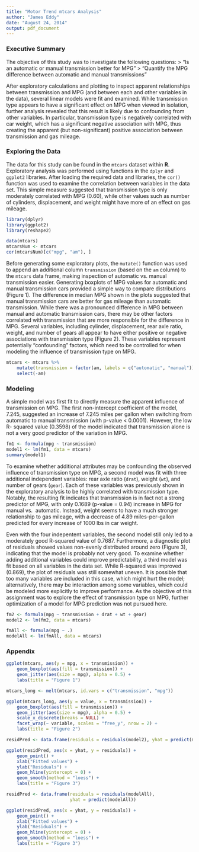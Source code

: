 ```yaml
---
title: "Motor Trend mtcars Analysis"
author: "James Eddy"
date: "August 24, 2014"
output: pdf_document
---
```


### Executive Summary

The objective of this study was to investigate the following questions:
> “Is an automatic or manual transmission better for MPG”
> "Quantify the MPG difference between automatic and manual transmissions"

After exploratory calculations and plotting to inspect apparent relationships
between transmission and MPG (and between each and other variables in the data),
several linear models were fit and examined. While transmission type appears
to have a significant effect on MPG when viewed in isolation, further analysis
revealed that this result is likely due to confounding from other variables.
In particular, transmission type is negatively correlated with car weight,
which has a significant negative association with MPG, thus creating the
apparent (but non-significant) positive association between transmission and
gas mileage.


### Exploring the Data

The data for this study can be found in the `mtcars` dataset within **R**. 
Exploratory analysis was performed using functions in the `dplyr` and `ggplot2`
libraries. After loading the required data and libraries, the `cor()` function
was used to examine the correlation between variables in the data set. This
simple measure suggested that transmission type is only moderately correlated
with MPG (0.60), while other values such as number of cylinders, displacement, 
and weight might have more of an effect on gas mileage.

```r
library(dplyr)
library(ggplot2)
library(reshape2)

data(mtcars)
mtcarsNum <- mtcars
cor(mtcarsNum)[c("mpg", "am"), ]
```

Before generating some exploratory plots, the `mutate()` function was used to 
append an additional column `transmission` (based on the `am` column) to the 
`mtcars` data frame, making inspection of automatic vs. manual transmission 
easier. Generating boxplots of MPG values for automatic and manual
transmission cars provided a simple way to compare distributions (Figure 1).
The difference in median MPG shown in the plots suggested that manual
transmission cars are better for gas mileage than automatic transmission.
While there was a pronounced difference in MPG between manual and automatic 
transmission cars, there may be other factors correlated with transmission
that are more responsible for the difference in MPG. Several variables,
including cylinder, displacement, rear axle ratio, weight, and number of gears
all appear to have either positive or negative associations with transmission
type (Figure 2). These variables represent potentially "confounding" factors,
which need to be controlled for when modeling the influence of transmission 
type on MPG.

``` r
mtcars <- mtcars %>%
    mutate(transmission = factor(am, labels = c("automatic", "manual"))) %>%
    select(-am)
```

### Modeling

A simple model was first fit to directly measure the apparent influence of
transmission on MPG. The first non-intercept coefficient of the model,
7.245, suggested an increase of 7.245 miles per gallon when switching from
automatic to manual transmission (with p-value < 0.0001). However, the low R-
squared value (0.3598) of the model indicated that transmission alone is not a 
very good predictor of the variation in MPG.

```r
fm1 <- formula(mpg ~ transmission)
model1 <- lm(fm1, data = mtcars)
summary(model1)
```

To examine whether additional attributes may be confounding the observed
influence of transmission type on MPG, a second model was fit with three
additional independent variables: rear axle ratio (`drat`), weight (`wt`), and
number of gears (`gear`). Each of these variables was previously shown in the
exploratory analysis to be highly correlated with transmission type. Notably,
the resulting fit indicates that transmission is in fact not a strong predictor
of MPG, with only 0.1689 (p-value = 0.94) increase in MPG for manual vs. 
automatic. Instead, weight seems to have a much stronger relationship to gas
mileage, with a decrease of 4.89 miles-per-gallon predicted for every increase
of 1000 lbs in car weight.

Even with the four indepentent variables, the second model still only led to a
moderately good R-squared value of 0.7687. Furthermore, a diagnostic plot of 
residuals showed values non-evenly distributed around zero (Figure 3), 
indicating that the model is probably not very good. To examine whether adding 
additional variables could improve predictability, a third model was fit based 
on all variables in the data set. While R-squared was improved (0.869), the
plot of residuals was still somewhat uneven. It is possible that too many
variables are included in this case, which might hurt the model; alternatively,
there may be interaction among some variables, which could be modeled more
explicitly to improve performance. As the objective of this assignment was to
explore the effect of transmission type on MPG, further optimization of a model
for MPG prediction was not pursued here.

```r
fm2 <- formula(mpg ~ transmission + drat + wt + gear)
model2 <- lm(fm2, data = mtcars)
```

```r
fmAll <- formula(mpg ~ .)
modelAll <- lm(fmAll, data = mtcars)
```


### Appendix

```r
ggplot(mtcars, aes(y = mpg, x = transmission)) +
    geom_boxplot(aes(fill = transmission)) +
    geom_jitter(aes(size = mpg), alpha = 0.5) +
    labs(title = "Figure 1")
```


```r
mtcars_long <- melt(mtcars, id.vars = c("transmission", "mpg"))

ggplot(mtcars_long, aes(y = value, x = transmission)) +
    geom_boxplot(aes(fill = transmission)) +
    geom_jitter(aes(size = mpg), alpha = 0.5) +
    scale_x_discrete(breaks = NULL) +
    facet_wrap(~ variable, scales = "free_y", nrow = 2) +
    labs(title = "Figure 2")
```

```r
residPred <- data.frame(residuals = residuals(model2), yhat = predict(model2))

ggplot(residPred, aes(x = yhat, y = residuals)) +
    geom_point() +
    xlab("Fitted values") +
    ylab("Residuals") +
    geom_hline(yintercept = 0) +
    geom_smooth(method = "loess") +
    labs(title = "Figure 3")
```

```r
residPred <- data.frame(residuals = residuals(modelAll), 
                        yhat = predict(modelAll))

ggplot(residPred, aes(x = yhat, y = residuals)) +
    geom_point() +
    xlab("Fitted values") +
    ylab("Residuals") +
    geom_hline(yintercept = 0) +
    geom_smooth(method = "loess") +
    labs(title = "Figure 3")
```

